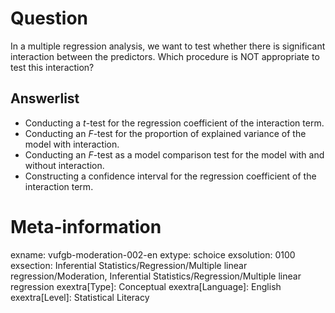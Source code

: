 Question
========
In a multiple regression analysis, we want to test whether there is significant interaction between the predictors. Which procedure is NOT appropriate to test this interaction?

Answerlist
----------
* Conducting a *t*-test for the regression coefficient of the interaction term.
* Conducting an *F*-test for the proportion of explained variance of the model with interaction.
* Conducting an *F*-test as a model comparison test for the model with and without interaction.
* Constructing a confidence interval for the regression coefficient of the interaction term.

Meta-information
================
exname: vufgb-moderation-002-en
extype: schoice
exsolution: 0100
exsection: Inferential Statistics/Regression/Multiple linear regression/Moderation, Inferential Statistics/Regression/Multiple linear regression
exextra[Type]: Conceptual
exextra[Language]: English
exextra[Level]: Statistical Literacy
